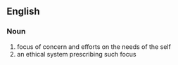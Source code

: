 {{wikipedia}}
==English==

===Noun===
{{en-noun}}

# focus of concern and efforts on the needs of the self
# an ethical system prescribing such focus